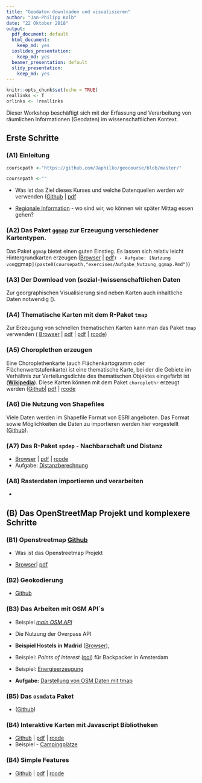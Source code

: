 ```yaml
---
title: "Geodaten downloaden und visualisieren"
author: "Jan-Philipp Kolb"
date: "22 Oktober 2018"
output:
  pdf_document: default
  html_document:
    keep_md: yes
  ioslides_presentation:
    keep_md: yes
  beamer_presentation: default
  slidy_presentation:
    keep_md: yes
---
```


```r
knitr::opts_chunk$set(echo = TRUE)
reallinks <- T
orlinks <- !reallinks
```


Dieser Workshop beschäftigt sich mit der Erfassung und Verarbeitung von räumlichen Informationen (Geodaten) im wissenschaftlichen Kontext.

## Erste Schritte


### __(A1) Einleitung__

```r
coursepath <-"https://github.com/Japhilko/geocourse/blob/master/"
```

```r
coursepath <-""
```

- Was ist das Ziel dieses Kurses und welche Datenquellen werden wir verwenden ([Github](`r paste0(coursepath,"slides/A1_Intro.Rmd")`) | [pdf](`r paste0(coursepath,"slides/A1_Intro.pdf")`) 


- [Regionale Information](http://rpubs.com/Japhilko82/gesis_mannheim) - wo sind wir, wo können wir später Mittag essen gehen?

### __(A2) Das Paket [`ggmap`](http://journal.r-project.org/archive/2013-1/kahle-wickham.pdf)__ zur Erzeugung verschiedener Kartentypen. 

Das Paket `ggmap` bietet einen guten Einstieg. Es lassen sich relativ leicht Hintergrundkarten erzeugen ([Browser](`r paste0(coursepath,"slides/ggmap.md")`) | [pdf](`r paste0(coursepath,"slides/ggmap.pdf) | [rcode](slides/ggmap.R)")`  )
- Aufgabe: [Nutzung von  `ggmap`](paste0(coursepath,"exercises/Aufgabe_Nutzung_ggmap.Rmd")`)

### __(A3) Der Download von (sozial-)wissenschaftlichen Daten__

Zur georgraphischen Visualisierung sind neben Karten auch inhaltliche Daten notwendig ().


### __(A4) Thematische Karten mit dem R-Paket `tmap`__

Zur Erzeugung von schnellen thematischen Karten kann man das Paket `tmap` verwenden ( [Browser](`r paste0(coursepath,"slides/tmap.md")`) | [pdf](`r paste0(coursepath,"slides/tmap.pdf")`) | 
[pdf](`r paste0(coursepath,"slides/tmap.pdf")`) | [rcode](`r paste0(coursepath,"rcode/tmap.R")`))


### __(A5) Choroplethen erzeugen__

Eine Choroplethenkarte (auch Flächenkartogramm oder Flächenwertstufenkarte) ist eine thematische Karte, bei der die Gebiete im Verhältnis zur Verteilungsdichte des thematischen Objektes eingefärbt ist ([**Wikipedia**](https://de.wikipedia.org/wiki/Choroplethenkarte)). Diese Karten können mit dem Paket `choroplethr` erzeugt werden ([Github](`r paste0(coursepath,"slides/Choroplethen.md")`)| 
[pdf](`r paste0(coursepath,"slides/Choroplethen.pdf")`) | [rcode](`r paste0(coursepath,"rcode/Choroplethen.R")`)


### __(A6) Die Nutzung von Shapefiles__

Viele Daten werden im Shapefile Format von ESRI angeboten. Das Format sowie Möglichkeiten die Daten zu importieren werden hier vorgestellt ([Github](`r paste0(coursepath,"slides/A6_Shapefiles.md")`)).

<!--
- Aufgabe: [Zensus Ergebnisse und Karte miteinander verbinden und einfärben](https://github.com/Japhilko/GeoData/blob/master/2017/tutorial/Aufgabe_Verbindung.Rmd)

- Aufgabe: [Deutschlands Gemeinden](https://github.com/Japhilko/GeoData/blob/master/2016/tutorial/Aufgabe_Zensus_Ergebnisse.md)
-->

### __(A7) Das R-Paket `spdep` - Nachbarschaft und Distanz__ 

- [Browser](slides/spdep.md) | [pdf](slides/spdep.pdf) |
[rcode](https://raw.githubusercontent.com/Japhilko/GeoData/master/2016/rcode/slidesH1_spdep.R)
- Aufgabe: [Distanzberechnung](https://github.com/Japhilko/GeoData/blob/master/2016/tutorial/Aufgabe_Distanzberechnung.Rmd)

### __(A8) Rasterdaten importieren und verarbeiten__

- [](slides/Rasterdaten.Rmd)

## __(B) Das OpenStreetMap Projekt und komplexere Schritte__


###  __(B1) Openstreetmap__ [Github](slides/OpenStreetMap.md)

- Was ist das Openstreetmap Projekt 

- [Browser](https://github.com/Japhilko/GeoData/blob/master/2017/slides/OpenStreetMap.md)| [pdf](slides/OpenStreetMap.pdf)

<!--
### __Overpass__ ([Github](slides/Overpass.md))
-->


### __(B2) Geokodierung__ 

- [Github](slides/Geokodierung.md)


### __(B3) Das Arbeiten mit OSM API`s__

- Beispiel [*main OSM API*](slides/osm_mainapi.Rmd)
- Die Nutzung der Overpass API 



- **Beispiel Hostels in Madrid** ([Browser](https://github.com/Japhilko/GeoData/blob/master/2016/slides/Madrid_hostels.Rmd)),
- Beispiel: *Points of interest* ([poi](https://rpossib.wordpress.com/2015/09/15/points-of-interest-for-backpackers/)) für Backpacker in Amsterdam
- Beispiel: [Energieerzeugung](https://rpossib.wordpress.com/2015/11/20/use-openstreetmap-date/)
- **Aufgabe:** [Darstellung von OSM Daten mit tmap](https://github.com/Japhilko/GeoData/blob/master/2016/tutorial/Aufgabe_osmar.Rmd)



### __(B5) Das `osmdata` Paket__ 

- ([Github](slides/osmdata.md))

### __(B4) Interaktive Karten mit Javascript Bibliotheken__ 

- [Github](slides/using_javascript.md) | [pdf](slides/using_javascript.pdf)
| [rcode](rcode/using_javascript.R)
- Beispiel - [Campingplätze](http://rpubs.com/Japhilko82/Campsites)

<!--
## Räumliche Analysen/Statistik
-->

### __(B4) Simple Features__ 

- [Github](slides/simplefeatures.md) | [pdf](slides/simplefeatures.pdf)
| [rcode](rcode/simplefeatures.R)


<!--
https://training.gesis.org/?site=pDetails&pID=0x2BD6733444514AEDAA955BC3754CA39C
-->